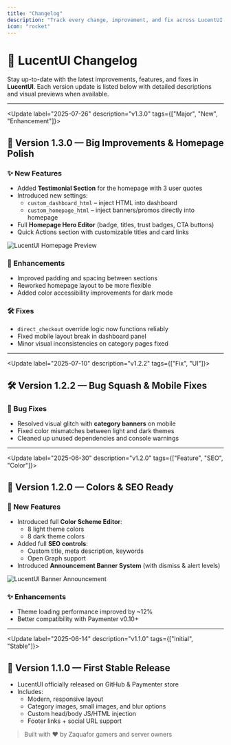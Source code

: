 ```yaml
---
title: "Changelog"
description: "Track every change, improvement, and fix across LucentUI versions."
icon: "rocket"
---
```


# 📝 LucentUI Changelog

Stay up-to-date with the latest improvements, features, and fixes in **LucentUI**. Each version update is listed below with detailed descriptions and visual previews when available.

---

<Update label="2025-07-26" description="v1.3.0" tags={["Major", "New", "Enhancement"]}>
## 🚀 Version 1.3.0 — Big Improvements & Homepage Polish

### ✨ New Features

- Added **Testimonial Section** for the homepage with 3 user quotes
- Introduced new settings:
  - `custom_dashboard_html` – inject HTML into dashboard
  - `custom_homepage_html` – inject banners/promos directly into homepage
- Full **Homepage Hero Editor** (badge, titles, trust badges, CTA buttons)
- Quick Actions section with customizable titles and card links

<Frame>
  <img src="https://cdn.zerocloud.my.id/docs-assets/lucentui-v130.png" alt="LucentUI Homepage Preview" />
</Frame>

### 💄 Enhancements

- Improved padding and spacing between sections
- Reworked homepage layout to be more flexible
- Added color accessibility improvements for dark mode

### 🛠 Fixes

- `direct_checkout` override logic now functions reliably
- Fixed mobile layout break in dashboard panel
- Minor visual inconsistencies on category pages fixed
</Update>

---

<Update label="2025-07-10" description="v1.2.2" tags={["Fix", "UI"]}>
## 🛠 Version 1.2.2 — Bug Squash & Mobile Fixes

### 🔧 Bug Fixes

- Resolved visual glitch with **category banners** on mobile
- Fixed color mismatches between light and dark themes
- Cleaned up unused dependencies and console warnings
</Update>

---

<Update label="2025-06-30" description="v1.2.0" tags={["Feature", "SEO", "Color"]}>
## 🎨 Version 1.2.0 — Colors & SEO Ready

### 🧠 New Features

- Introduced full **Color Scheme Editor**:
  - 8 light theme colors
  - 8 dark theme colors
- Added full **SEO controls**:
  - Custom title, meta description, keywords
  - Open Graph support
- Introduced **Announcement Banner System** (with dismiss & alert levels)

<Frame>
  <img src="https://cdn.zerocloud.my.id/docs-assets/lucentui-banner-system.png" alt="LucentUI Banner Announcement" />
</Frame>

### ✨ Enhancements

- Theme loading performance improved by ~12%
- Better compatibility with Paymenter v0.10+
</Update>

---

<Update label="2025-06-14" description="v1.1.0" tags={["Initial", "Stable"]}>
## 🎉 Version 1.1.0 — First Stable Release

- LucentUI officially released on GitHub & Paymenter store
- Includes:
  - Modern, responsive layout
  - Category images, small images, and blur options
  - Custom head/body JS/HTML injection
  - Footer links + social URL support

> Built with ❤️ by Zaquafor gamers and server owners
</Update>
